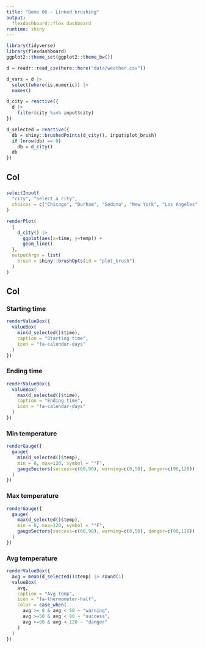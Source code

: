 ```yaml
---
title: "Demo 06 - Linked brushing"
output: 
  flexdashboard::flex_dashboard
runtime: shiny
---
```


```r
library(tidyverse)
library(flexdashboard)
ggplot2::theme_set(ggplot2::theme_bw())

d = readr::read_csv(here::here("data/weather.csv"))
```

```r
d_vars = d |>
  select(where(is.numeric)) |>
  names()

d_city = reactive({
  d |>
    filter(city %in% input$city)
})

d_selected = reactive({
  db = shiny::brushedPoints(d_city(), input$plot_brush)
  if (nrow(db) == 0)
    db = d_city()
  db
})
```

Col {data-width=800}
-------------------------------------

###

```r
selectInput(
  "city", "Select a city",
  choices = c("Chicago", "Durham", "Sedona", "New York", "Los Angeles")
)

renderPlot(
  {
    d_city() |>
      ggplot(aes(x=time, y=temp)) +
      geom_line()
  },
  outputArgs = list(
    brush = shiny::brushOpts(id = "plot_brush")
  )
)
```

Col {data-width=200}
-------------------------------------
   
   
### Starting time

```r
renderValueBox({
  valueBox(
    min(d_selected()$time),
    caption = "Starting time",
    icon = "fa-calendar-days"
  )
})
```

### Ending time

```r
renderValueBox({
  valueBox(
    max(d_selected()$time),
    caption = "Ending time",
    icon = "fa-calendar-days"
  )
})
```

### Min temperature 

```r
renderGauge({
  gauge(
    min(d_selected()$temp),
    min = 0, max=120, symbol = "°F",
    gaugeSectors(success=c(60,90), warning=c(0,50), danger=c(90,120))
  )
})
```

### Max temperature

```r
renderGauge({
  gauge(
    max(d_selected()$temp),
    min = 0, max=120, symbol = "°F",
    gaugeSectors(success=c(60,90), warning=c(0,50), danger=c(90,120))
  )
})
```

### Avg temperature

```r
renderValueBox({
  avg = mean(d_selected()$temp) |> round(1)
  valueBox(
    avg,
    caption = "Avg temp",
    icon = "fa-thermometer-half",
    color = case_when(
      avg >= 0 & avg < 50 ~ "warning",
      avg >=50 & avg < 90 ~ "success",
      avg >=90 & avg < 120 ~ "danger"
    )
  )
})
```
